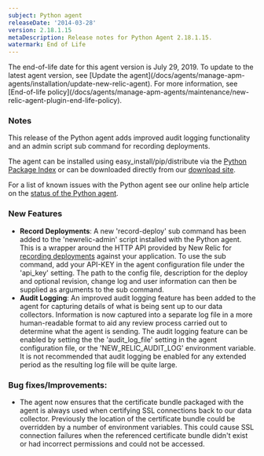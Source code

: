 ```yaml
---
subject: Python agent
releaseDate: '2014-03-28'
version: 2.18.1.15
metaDescription: Release notes for Python Agent 2.18.1.15.
watermark: End of Life
---
```


<Callout variant="important">
  The end-of-life date for this agent version is July 29, 2019. To update to the latest agent version, see [Update the agent](/docs/agents/manage-apm-agents/installation/update-new-relic-agent). For more information, see [End-of-life policy](/docs/agents/manage-apm-agents/maintenance/new-relic-agent-plugin-end-life-policy).
</Callout>

### Notes

This release of the Python agent adds improved audit logging functionality and an admin script sub command for recording deployments.

The agent can be installed using easy_install/pip/distribute via the [Python Package Index](https://pypi.python.org/pypi/newrelic) or can be downloaded directly from our [download site](http://download.newrelic.com/python_agent/release/).

For a list of known issues with the Python agent see our online help article on the [status of the Python agent](https://newrelic.com/docs/python/status-of-python-agent).

### New Features

* **Record Deployments**: A new 'record-deploy' sub command has been added to the 'newrelic-admin' script installed with the Python agent. This is a wrapper around the HTTP API provided by New Relic for [recording deployments](http://docs.newrelic.com/docs/applications-menu/deployments-dashboard) against your application. To use the sub command, add your API-KEY in the agent configuration file under the 'api_key' setting. The path to the config file, description for the deploy and optional revision, change log and user information can then be supplied as arguments to the sub command.
* **Audit Logging**: An improved audit logging feature has been added to the agent for capturing details of what is being sent up to our data collectors. Information is now captured into a separate log file in a more human-readable format to aid any review process carried out to determine what the agent is sending. The audit logging feature can be enabled by setting the the 'audit_log_file' setting in the agent configuration file, or the 'NEW_RELIC_AUDIT_LOG' environment variable. It is not recommended that audit logging be enabled for any extended period as the resulting log file will be quite large.

### Bug fixes/Improvements:

* The agent now ensures that the certificate bundle packaged with the agent is always used when certifying SSL connections back to our data collector. Previously the location of the certificate bundle could be overridden by a number of environment variables. This could cause SSL connection failures when the referenced certificate bundle didn't exist or had incorrect permissions and could not be accessed.
